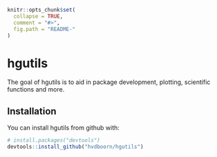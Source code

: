<!-- START_HGUTILS -->

<!-- END_HGUTILS -->
<!-- README.md is generated from README.Rmd. Please edit that file -->

```r
knitr::opts_chunk$set(
  collapse = TRUE,
  comment = "#>",
  fig.path = "README-"
)
```

# hgutils

The goal of hgutils is to aid in package development, plotting, scientific functions and more.

## Installation

You can install hgutils from github with:

```r
# install.packages("devtools")
devtools::install_github("hvdboorn/hgutils")
```
